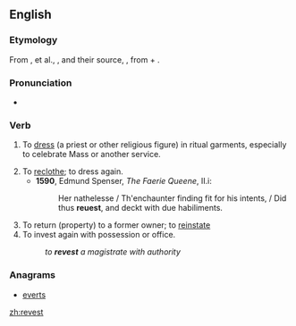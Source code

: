 ==English==

===Etymology===
From {{etyl|xno|en}} {{term|revestier|lang=fro}}, {{term|revestre}} et al., {{etyl|frm|en}} {{term|revestir|lang=frm}}, and their source, {{etyl|LL.|en}} {{term|revestire}}, from {{etyl|la|en}} {{term|re-|lang=la}} + {{term|vestire|vestīre|to clothe}}.

===Pronunciation===
* {{a|UK}} {{IPA|/ɹiːˈvɛst/}}

===Verb===
{{en-verb}}

# {{context|obsolete|lang=en}} To [[dress]] (a priest or other religious figure) in ritual garments, especially to celebrate Mass or another service.
# To [[reclothe]]; to dress again.
#* '''1590''', Edmund Spenser, ''The Faerie Queene'', II.i:
#*: Her nathelesse / Th'enchaunter finding fit for his intents, / Did thus '''reuest''', and deckt with due habiliments.
# To return (property) to a former owner; to [[reinstate]]
# To invest again with possession or office.
#: ''to '''revest''' a magistrate with authority''

===Anagrams===
* [[everts#English|everts]]

[[zh:revest]]